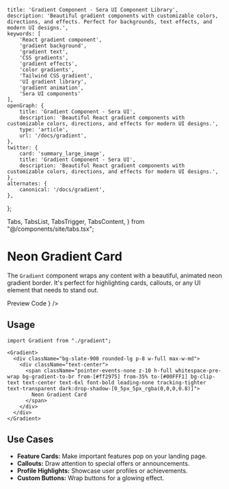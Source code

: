     title: 'Gradient Component - Sera UI Component Library',
    description: 'Beautiful gradient components with customizable colors, directions, and effects. Perfect for backgrounds, text effects, and modern UI designs.',
    keywords: [
        'React gradient component',
        'gradient background',
        'gradient text',
        'CSS gradients',
        'gradient effects',
        'color gradients',
        'Tailwind CSS gradient',
        'UI gradient library',
        'gradient animation',
        'Sera UI components'
    ],
    openGraph: {
        title: 'Gradient Component - Sera UI',
        description: 'Beautiful React gradient components with customizable colors, directions, and effects for modern UI designs.',
        type: 'article',
        url: '/docs/gradient',
    },
    twitter: {
        card: 'summary_large_image',
        title: 'Gradient Component - Sera UI',
        description: 'Beautiful React gradient components with customizable colors, directions, and effects for modern UI designs.',
    },
    alternates: {
        canonical: '/docs/gradient',
    },
};

  Tabs,
  TabsList,
  TabsTrigger,
  TabsContent,
} from "@/components/site/tabs.tsx";

<AI dir="left"/>

# Neon Gradient Card

The `Gradient` component wraps any content with a beautiful, animated neon gradient border. It's perfect for highlighting cards, callouts, or any UI element that needs to stand out.

<Tabs defaultValue="preview" className="">
  <TabsList>
    <TabsTrigger value="preview">Preview</TabsTrigger>
    <TabsTrigger value="code">Code</TabsTrigger>
  </TabsList>
  <TabsContent value="preview">
    <ComponentRenderer component={<GradientView />} />
  </TabsContent>
  <TabsContent value="code">
    <CodeBlock filePath="src/app/docs/gradient/gradient.tsx" />
  </TabsContent>
</Tabs>

## Usage

```tsx
import Gradient from "./gradient";

<Gradient>
  <div className="bg-slate-900 rounded-lg p-8 w-full max-w-md">
    <div className="text-center">
      <span className="pointer-events-none z-10 h-full whitespace-pre-wrap bg-gradient-to-br from-[#ff2975] from-35% to-[#00FFF1] bg-clip-text text-center text-6xl font-bold leading-none tracking-tighter text-transparent dark:drop-shadow-[0_5px_5px_rgba(0,0,0,0.8)]">
        Neon Gradient Card
      </span>
    </div>
  </div>
</Gradient>
```

## Use Cases

- **Feature Cards:** Make important features pop on your landing page.
- **Callouts:** Draw attention to special offers or announcements.
- **Profile Highlights:** Showcase user profiles or achievements.
- **Custom Buttons:** Wrap buttons for a glowing effect.


